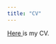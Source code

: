 ```yaml
---
title: "CV"
---
```


<!-- Google tag (gtag.js) -->
<script async src="https://www.googletagmanager.com/gtag/js?id=G-FSXD1R74HZ"></script>
<script>
  window.dataLayer = window.dataLayer || [];
  function gtag(){dataLayer.push(arguments);}
  gtag('js', new Date());

  gtag('config', 'G-FSXD1R74HZ');
</script>

<a href="McManus_Lisa_CV.pdf"> Here </a> is my CV.
